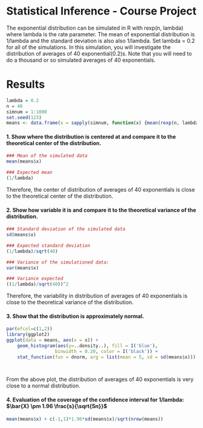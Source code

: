 
# Statistical Inference - Course Project



The exponential distribution can be simulated in R with rexp(n, lambda) where lambda is the rate parameter. The mean of exponential distribution is 1/lambda and the standard deviation is also also 1/lambda. Set lambda = 0.2 for all of the simulations. In this simulation, you will investigate the distribution of averages of 40 exponential(0.2)s. Note that you will need to do a thousand or so simulated averages of 40 exponentials.

# Results

```r
lambda = 0.2
n = 40
simnum = 1:1000
set.seed(123)
means <- data.frame(x = sapply(simnum, function(x) {mean(rexp(n, lambda))}))
```

#### 1. Show where the distribution is centered at and compare it to the theoretical center of the distribution.

```r
### Mean of the simulated data
mean(means$x)
```

```r
### Expected mean
(1/lambda)
```

Therefore, the center of distribution of averages of 40 exponentials is close to the theoretical center of the distribution.

#### 2. Show how variable it is and compare it to the theoretical variance of the distribution.

```r
### Standard deviation of the simulated data
sd(means$x)
```

```r
### Expected standard deviation
(1/lambda)/sqrt(40)
```


```r
### Variance of the simulationed data:
var(means$x)
```

```r
### Variance expected
((1/lambda)/sqrt(40))^2
```
Therefore, the variability in distribution of averages of 40 exponentials is close to the theoretical variance of the distribution.

#### 3. Show that the distribution is approximately normal.
```r

par(mfcol=c(1,2))
library(ggplot2)
ggplot(data = means, aes(x = x)) + 
    geom_histogram(aes(y=..density..), fill = I('blue'), 
                  binwidth = 0.20, color = I('black')) +
    stat_function(fun = dnorm, arg = list(mean = 5, sd = sd(means$x)))

   	      
```

From the above plot, the distribution of averages of 40 exponentials is very close to a normal distribution.

#### 4. Evaluation of the coverage of the confidence interval for 1/lambda: $\bar{X} \pm  1.96 \frac{s}{\sqrt{Sn}}$

```r
mean(means$x) + c(-1,1)*1.96*sd(means$x)/sqrt(nrow(means))
```